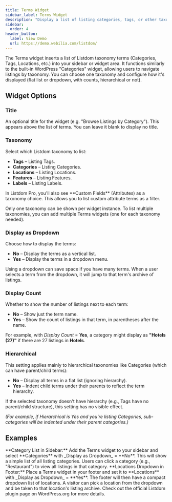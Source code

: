 ```yaml
---
title: Terms Widget
sidebar_label: Terms Widget
description: "Display a list of listing categories, tags, or other taxonomies in a sidebar, with options for hierarchy and post counts (works like the WordPress Categories widget, but for Listdom taxonomies)."
sidebar:
  order: 4
header_button:
  label: View Demo
  url: https://demo.webilia.com/listdom/
---
```



The Terms widget inserts a list of Listdom taxonomy terms (Categories, Tags, Locations, etc.) into your sidebar or widget area. It functions similarly to the built-in WordPress "Categories" widget, allowing users to navigate listings by taxonomy. You can choose one taxonomy and configure how it's displayed (flat list or dropdown, with counts, hierarchical or not).

## Widget Options

### Title
An optional title for the widget (e.g. "Browse Listings by Category"). This appears above the list of terms. You can leave it blank to display no title.

### Taxonomy
Select which Listdom taxonomy to list:

- **Tags** <Badge text="Default" /> – Listing Tags.
- **Categories** – Listing Categories.
- **Locations** – Listing Locations.
- **Features** – Listing Features.
- **Labels** – Listing Labels.

<Aside type="note">
In Listdom Pro, you'll also see **Custom Fields** (Attributes) as a taxonomy choice. This allows you to list custom attribute terms as a filter. <Badge text="Pro" />
</Aside>

Only one taxonomy can be shown per widget instance. To list multiple taxonomies, you can add multiple Terms widgets (one for each taxonomy needed).

### Display as Dropdown
Choose how to display the terms:

- **No** <Badge text="Default" /> – Display the terms as a vertical list.
- **Yes** – Display the terms in a dropdown menu.

Using a dropdown can save space if you have many terms. When a user selects a term from the dropdown, it will jump to that term's archive of listings.

### Display Count
Whether to show the number of listings next to each term:

- **No** <Badge text="Default" /> – Show just the term name.
- **Yes** – Show the count of listings in that term, in parentheses after the name.

For example, with _Display Count_ = **Yes**, a category might display as **"Hotels (27)"** if there are 27 listings in **Hotels**.

### Hierarchical
This setting applies mainly to hierarchical taxonomies like Categories (which can have parent/child terms):

- **No** <Badge text="Default" /> – Display all terms in a flat list (ignoring hierarchy).
- **Yes** – Indent child terms under their parents to reflect the term hierarchy.

If the selected taxonomy doesn't have hierarchy (e.g., Tags have no parent/child structure), this setting has no visible effect.

*(For example, if Hierarchical is Yes and you're listing Categories, sub-categories will be indented under their parent categories.)*

## Examples

<CardGrid>
  <Card>
    **Category List in Sidebar:** Add the Terms widget to your sidebar and select **Categories** with _Display as Dropdown_ = **No**. This will show a simple list of all listing categories. Users can click a category (e.g., "Restaurant") to view all listings in that category.
  </Card>
  <Card>
    **Locations Dropdown in Footer:** Place a Terms widget in your footer and set it to **Locations** with _Display as Dropdown_ = **Yes**. The footer will then have a compact dropdown list of locations. A visitor can pick a location from the dropdown and be taken to that location's listing archive.
  </Card>
</CardGrid>

<LinkCard href="https://wordpress.org/plugins/listdom/" title="Listdom Plugin on WP.org">
Check out the official Listdom plugin page on WordPress.org for more details.
</LinkCard>